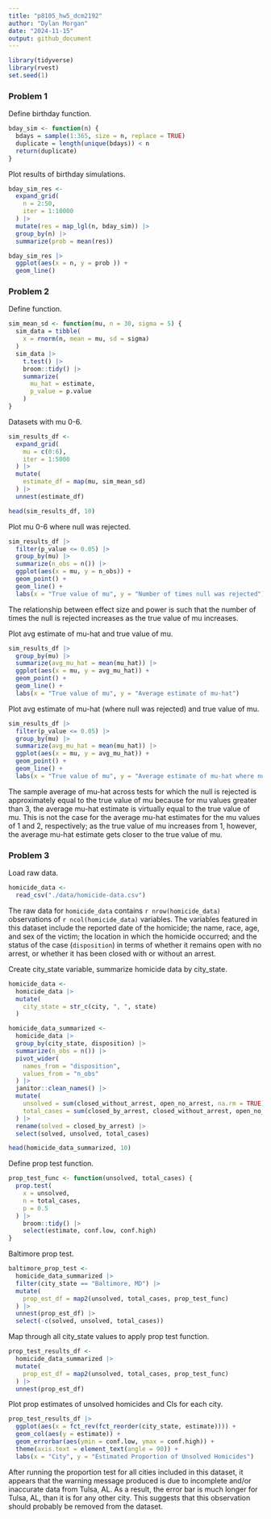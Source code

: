 ```yaml
---
title: "p8105_hw5_dcm2192"
author: "Dylan Morgan"
date: "2024-11-15"
output: github_document
---
```


```r
library(tidyverse)
library(rvest)
set.seed(1)
```

### Problem 1

Define birthday function.
```r
bday_sim <- function(n) {
  bdays = sample(1:365, size = n, replace = TRUE)
  duplicate = length(unique(bdays)) < n
  return(duplicate)
}
```

Plot results of birthday simulations.
```r
bday_sim_res <- 
  expand_grid(
    n = 2:50,
    iter = 1:10000
  ) |> 
  mutate(res = map_lgl(n, bday_sim)) |> 
  group_by(n) |> 
  summarize(prob = mean(res))

bday_sim_res |> 
  ggplot(aes(x = n, y = prob )) + 
  geom_line()
```

### Problem 2

Define function.
```r
sim_mean_sd <- function(mu, n = 30, sigma = 5) {
  sim_data = tibble(
    x = rnorm(n, mean = mu, sd = sigma)
  )
  sim_data |> 
    t.test() |> 
    broom::tidy() |> 
    summarize(
      mu_hat = estimate, 
      p_value = p.value
    )
}
```

Datasets with mu 0-6.
```r
sim_results_df <- 
  expand_grid(
    mu = c(0:6),
    iter = 1:5000
  ) |> 
  mutate(
    estimate_df = map(mu, sim_mean_sd)
  ) |> 
  unnest(estimate_df)

head(sim_results_df, 10)
```

Plot mu 0-6 where null was rejected.
```r
sim_results_df |> 
  filter(p_value <= 0.05) |> 
  group_by(mu) |> 
  summarize(n_obs = n()) |> 
  ggplot(aes(x = mu, y = n_obs)) + 
  geom_point() + 
  geom_line() + 
  labs(x = "True value of mu", y = "Number of times null was rejected")
```

The relationship between effect size and power is such that the number of times the null is rejected increases as the true value of mu increases. 

Plot avg estimate of mu-hat and true value of mu. 
```r
sim_results_df |> 
  group_by(mu) |> 
  summarize(avg_mu_hat = mean(mu_hat)) |> 
  ggplot(aes(x = mu, y = avg_mu_hat)) + 
  geom_point() + 
  geom_line() + 
  labs(x = "True value of mu", y = "Average estimate of mu-hat")
```

Plot avg estimate of mu-hat (where null was rejected) and true value of mu. 
```r
sim_results_df |> 
  filter(p_value <= 0.05) |> 
  group_by(mu) |> 
  summarize(avg_mu_hat = mean(mu_hat)) |> 
  ggplot(aes(x = mu, y = avg_mu_hat)) + 
  geom_point() + 
  geom_line() + 
  labs(x = "True value of mu", y = "Average estimate of mu-hat where null was rejected")
```

The sample average of mu-hat across tests for which the null is rejected is approximately equal to the true value of mu because for mu values greater than 3, the average mu-hat estimate is virtually equal to the true value of mu. This is not the case for the average mu-hat estimates for the mu values of 1 and 2, respectively; as the true value of mu increases from 1, however, the average mu-hat estimate gets closer to the true value of mu. 

### Problem 3

Load raw data. 
```r
homicide_data <- 
  read_csv("./data/homicide-data.csv")
```

The raw data for `homicide_data` contains `r nrow(homicide_data)` observations of `r ncol(homicide_data)` variables. The variables featured in this dataset include the reported date of the homicide; the name, race, age, and sex of the victim; the location in which the homicide occurred; and the status of the case (`disposition`) in terms of whether it remains open with no arrest, or whether it has been closed with or without an arrest. 

Create city_state variable, summarize homicide data by city_state. 
```r
homicide_data <-
  homicide_data |>
  mutate(
    city_state = str_c(city, ", ", state)
  )

homicide_data_summarized <- 
  homicide_data |> 
  group_by(city_state, disposition) |> 
  summarize(n_obs = n()) |> 
  pivot_wider(
    names_from = "disposition", 
    values_from = "n_obs"
  ) |> 
  janitor::clean_names() |> 
  mutate(
    unsolved = sum(closed_without_arrest, open_no_arrest, na.rm = TRUE), 
    total_cases = sum(closed_by_arrest, closed_without_arrest, open_no_arrest, na.rm = TRUE)
  ) |> 
  rename(solved = closed_by_arrest) |> 
  select(solved, unsolved, total_cases)

head(homicide_data_summarized, 10)
```

Define prop test function.
```r
prop_test_func <- function(unsolved, total_cases) {
  prop.test(
    x = unsolved, 
    n = total_cases, 
    p = 0.5
  ) |> 
    broom::tidy() |> 
    select(estimate, conf.low, conf.high)
}
```

Baltimore prop test.
```r
baltimore_prop_test <- 
  homicide_data_summarized |> 
  filter(city_state == "Baltimore, MD") |> 
  mutate(
    prop_est_df = map2(unsolved, total_cases, prop_test_func)
  ) |> 
  unnest(prop_est_df) |> 
  select(-c(solved, unsolved, total_cases))
```

Map through all city_state values to apply prop test function.
```r
prop_test_results_df <- 
  homicide_data_summarized |> 
  mutate(
    prop_est_df = map2(unsolved, total_cases, prop_test_func)
  ) |> 
  unnest(prop_est_df)
```

Plot prop estimates of unsolved homicides and CIs for each city.
```r
prop_test_results_df |> 
  ggplot(aes(x = fct_rev(fct_reorder(city_state, estimate)))) + 
  geom_col(aes(y = estimate)) + 
  geom_errorbar(aes(ymin = conf.low, ymax = conf.high)) + 
  theme(axis.text = element_text(angle = 90)) + 
  labs(x = "City", y = "Estimated Proportion of Unsolved Homicides")
```

After running the proportion test for all cities included in this dataset, it appears that the warning message produced is due to incomplete and/or inaccurate data from Tulsa, AL. As a result, the error bar is much longer for Tulsa, AL, than it is for any other city. This suggests that this observation should probably be removed from the dataset. 


